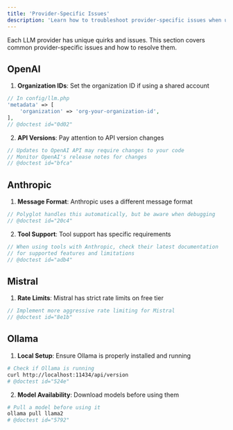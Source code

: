 ```yaml
---
title: 'Provider-Specific Issues'
description: 'Learn how to troubleshoot provider-specific issues when using Polyglot.'
---
```


Each LLM provider has unique quirks and issues. This section covers common provider-specific issues and how to resolve them.


## OpenAI

1. **Organization IDs**: Set the organization ID if using a shared account
```php
// In config/llm.php
'metadata' => [
    'organization' => 'org-your-organization-id',
],
// @doctest id="0d02"
```

2. **API Versions**: Pay attention to API version changes
```php
// Updates to OpenAI API may require changes to your code
// Monitor OpenAI's release notes for changes
// @doctest id="bfca"
```

## Anthropic

1. **Message Format**: Anthropic uses a different message format
```php
// Polyglot handles this automatically, but be aware when debugging
// @doctest id="20c4"
```

2. **Tool Support**: Tool support has specific requirements
```php
// When using tools with Anthropic, check their latest documentation
// for supported features and limitations
// @doctest id="adb4"
```

## Mistral

1. **Rate Limits**: Mistral has strict rate limits on free tier
```php
// Implement more aggressive rate limiting for Mistral
// @doctest id="8e1b"
```


## Ollama

1. **Local Setup**: Ensure Ollama is properly installed and running
```bash
# Check if Ollama is running
curl http://localhost:11434/api/version
# @doctest id="524e"
```

2. **Model Availability**: Download models before using them
```bash
# Pull a model before using it
ollama pull llama2
# @doctest id="5792"
```
